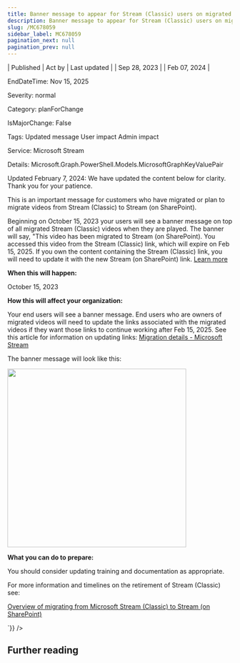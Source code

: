 ```yaml
---
title: Banner message to appear for Stream (Classic) users on migrated videos
description: Banner message to appear for Stream (Classic) users on migrated videos
slug: /MC678059
sidebar_label: MC678059
pagination_next: null
pagination_prev: null
---
```



| Published | Act by | Last updated |
| Sep 28, 2023 |  | Feb 07, 2024 |

EndDateTime: Nov 15, 2025

Severity: normal

Category: planForChange

IsMajorChange: False

Tags: Updated message User impact Admin impact

Service: Microsoft Stream

Details: Microsoft.Graph.PowerShell.Models.MicrosoftGraphKeyValuePair

<div dangerouslySetInnerHTML={{__html:`
<p>Updated February 7, 2024: We have updated the content below for clarity. Thank you for your patience.</p><p>This is an important message for customers who have migrated or plan to migrate videos from Stream (Classic) to Stream (on SharePoint).&nbsp;</p><p>Beginning on October 15, 2023 your users will see a banner message on top of all migrated Stream (Classic) videos when they are played. The banner will say, "This video has been migrated to Stream (on SharePoint). You accessed this video from the Stream (Classic) link, which will expire on Feb 15, 2025. If you own the content containing the Stream (Classic) link, you will need to update it with the new Stream (on SharePoint) link. <a href="https://learn.microsoft.com/stream/streamnew/migration-details#what-happens-when-redirect-link-support-ends" target="_blank">Learn more</a></p><p><b>When this will happen:</b></p><p>October 15, 2023</p><p><b>How this will affect your organization:</b></p><p>Your end users will see a banner message. End users who are owners of migrated videos will need to update the links associated with the migrated videos if they want those links to continue working after Feb 15, 2025. See this article for information on updating links: <a href="https://learn.microsoft.com/en-us/stream/streamnew/migration-details#what-happens-when-redirect-link-support-ends" target="_blank">Migration details - Microsoft Stream</a></p><p>The banner message will look like this:</p><p><img src="https://img-prod-cms-rt-microsoft-com.akamaized.net/cms/api/am/imageFileData/RW1c5IW?ver=152e" style="width: 400px;"></p><p><b>What you can do to prepare:</b></p><p>You should consider updating training and documentation as appropriate.</p><p>For more information and timelines on the retirement of Stream (Classic) see:</p><p><a href="https://learn.microsoft.com/stream/streamnew/stream-classic-to-new-migration-overview#migration--retirement-timeline" target="_blank">Overview of migrating from Microsoft Stream (Classic) to Stream (on SharePoint)</a></p>
`}} />

## Further reading
